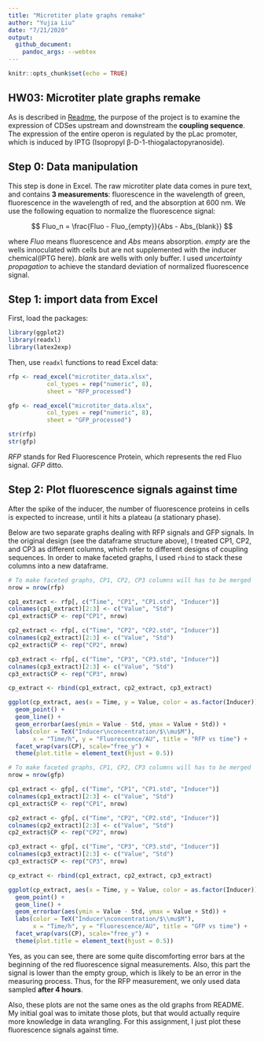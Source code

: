 ```yaml
---
title: "Microtiter plate graphs remake"
author: "Yujia Liu"
date: "7/21/2020"
output: 
  github_document:
    pandoc_args: --webtex
---
```


```r
knitr::opts_chunk$set(echo = TRUE)
```

## HW03: Microtiter plate graphs remake

As is described in [Readme](README.md), the purpose of the project is to examine the expression of CDSes upstream and downstream the **coupling sequence**. The expression of the entire operon is regulated by the pLac promoter, which is induced by IPTG (Isopropyl β-D-1-thiogalactopyranoside).

## Step 0: Data manipulation

This step is done in Excel. The raw microtiter plate data comes in pure text, and contains **3 measurements**: fluorescence in the wavelength of green, fluorescence in the wavelength of red, and the absorption at 600 nm. We use the following equation to normalize the fluorescence signal:

$$
Fluo_n = \frac{Fluo - Fluo_{empty}}{Abs - Abs_{blank}}
$$

where *Fluo* means fluorescence and *Abs* means absorption. *empty* are the wells innoculated with cells but are not supplemented with the inducer chemical(IPTG here). *blank* are wells with only buffer. I used *uncertainty propagation* to achieve the standard deviation of normalized fluorescence signal.

## Step 1: import data from Excel

First, load the packages:

```r
library(ggplot2)
library(readxl)
library(latex2exp)

```

Then, use `readxl` functions to read Excel data:

```r
rfp <- read_excel("microtiter_data.xlsx",
           col_types = rep("numeric", 8),
           sheet = "RFP_processed")

gfp <- read_excel("microtiter_data.xlsx",
           col_types = rep("numeric", 8),
           sheet = "GFP_processed")

str(rfp)
str(gfp)


```

*RFP* stands for Red Fluorescence Protein, which represents the red Fluo signal. *GFP* ditto.

## Step 2: Plot fluorescence signals against time

After the spike of the inducer, the number of fluorescence proteins in cells is expected to increase, until it hits a plateau (a stationary phase).

Below are two separate graphs dealing with RFP signals and GFP signals. In the original design (see the dataframe structure above), I treated CP1, CP2, and CP3 as different columns, which refer to different designs of coupling sequences. In order to make faceted graphs, I used `rbind` to stack these columns into a new dataframe.

```r
# To make faceted graphs, CP1, CP2, CP3 columns will has to be merged
nrow = nrow(rfp)

cp1_extract <- rfp[, c("Time", "CP1", "CP1.std", "Inducer")]
colnames(cp1_extract)[2:3] <- c("Value", "Std")
cp1_extract$CP <- rep("CP1", nrow)

cp2_extract <- rfp[, c("Time", "CP2", "CP2.std", "Inducer")]
colnames(cp2_extract)[2:3] <- c("Value", "Std")
cp2_extract$CP <- rep("CP2", nrow)

cp3_extract <- rfp[, c("Time", "CP3", "CP3.std", "Inducer")]
colnames(cp3_extract)[2:3] <- c("Value", "Std")
cp3_extract$CP <- rep("CP3", nrow)

cp_extract <- rbind(cp1_extract, cp2_extract, cp3_extract)

ggplot(cp_extract, aes(x = Time, y = Value, color = as.factor(Inducer))) +
  geom_point() +
  geom_line() +
  geom_errorbar(aes(ymin = Value - Std, ymax = Value + Std)) +
  labs(color = TeX("Inducer\nconcentration/$\\mu$M"),
       x = "Time/h", y = "Fluorescence/AU", title = "RFP vs time") +
  facet_wrap(vars(CP), scale="free_y") +
  theme(plot.title = element_text(hjust = 0.5))

```

```r
# To make faceted graphs, CP1, CP2, CP3 columns will has to be merged
nrow = nrow(gfp)

cp1_extract <- gfp[, c("Time", "CP1", "CP1.std", "Inducer")]
colnames(cp1_extract)[2:3] <- c("Value", "Std")
cp1_extract$CP <- rep("CP1", nrow)

cp2_extract <- gfp[, c("Time", "CP2", "CP2.std", "Inducer")]
colnames(cp2_extract)[2:3] <- c("Value", "Std")
cp2_extract$CP <- rep("CP2", nrow)

cp3_extract <- gfp[, c("Time", "CP3", "CP3.std", "Inducer")]
colnames(cp3_extract)[2:3] <- c("Value", "Std")
cp3_extract$CP <- rep("CP3", nrow)

cp_extract <- rbind(cp1_extract, cp2_extract, cp3_extract)

ggplot(cp_extract, aes(x = Time, y = Value, color = as.factor(Inducer))) +
  geom_point() +
  geom_line() +
  geom_errorbar(aes(ymin = Value - Std, ymax = Value + Std)) +
  labs(color = TeX("Inducer\nconcentration/$\\mu$M"),
       x = "Time/h", y = "Fluorescence/AU", title = "GFP vs time") +
  facet_wrap(vars(CP), scale="free_y") +
  theme(plot.title = element_text(hjust = 0.5))

```

Yes, as you can see, there are some quite discomforting error bars at the beginning of the red fluorescence signal measurements. Also, this part the signal is lower than the empty group, which is likely to be an error in the measuring process. Thus, for the RFP measurement, we only used data sampled **after 4 hours**.

Also, these plots are not the same ones as the old graphs from README. My initial goal was to imitate those plots, but that would actually require more knowledge in data wrangling. For this assignment, I just plot these fluorescence signals against time.
